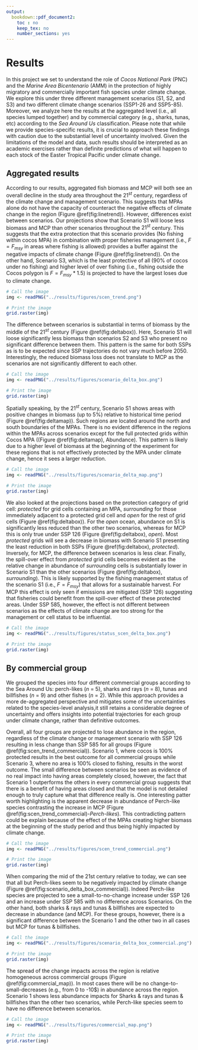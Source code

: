 ```yaml
---
output:
  bookdown::pdf_document2:
    toc : no
    keep_tex: no
    number_sections: yes
---
```



# Results

In this project we set to understand the role of *Cocos National Park* (PNC) and the *Marine Area Bicentenario* (AMM) in the protection of highly migratory and commercially important fish species under climate change. We explore this under three different management scenarios (S1, S2, and S3) and two different climate change scenarios (SSP1-26 and SSP5-85). Moreover, we analyze here the results at the aggregated level (i.e., all species lumped together) and by commercial category (e.g., sharks, tunas, etc) according to the *Sea Around Us* classification. Please note that while we provide species-specific results, it is crucial to approach these findings with caution due to the substantial level of uncertainty involved. Given the limitations of the model and data, such results should be interpreted as an academic exercises rather than definite predictions of what will happen to each stock of the Easter Tropical Pacific under climate change.

## Aggregated results

According to our results, aggregated fish biomass and MCP will both see an overall decline in the study area throughout the $21^{st}$ century, regardless of the climate change and management scenario. This suggests that MPAs alone do not have the capacity of counteract the negative effects of climate change in the region (Figure \@ref(fig:linetrend)). However, differences exist between scenarios. Our projections show that Scenario S1 will loose less biomass and MCP than other scenarios throughout the $21^{st}$ century. This suggests that the extra protection that this scenario provides (No fishing within cocos MPA) in combination with proper fisheries management (i.e., $F=F_{msy}$ in areas where fishing is allowed) provides a buffer against the negative impacts of climate change (Figure \@ref(fig:linetrend)). On the other hand, Scenario S3, which is the least protective of all (90% of cocos under no fishing) and higher level of over fishing (i.e., fishing outside the Cocos polygon is $F=F_{msy}*1.5$) is projected to have the largest loses due to climate change.


```r

# Call the image
img <- readPNG("../results/figures/scen_trend.png")

# Print the image
grid.raster(img)
```

The difference between scenarios is substantial in terms of biomass by the middle of the $21^{st}$ century (Figure \@ref(fig:deltabox)). Here, Scenario S1 will loose significantly less biomass than scenarios S2 and S3 who present no significant difference between them. This pattern is the same for both SSPs as is to be expected since SSP trajectories do not vary much before 2050. Interestingly, the reduced biomass loss does not translate to MCP as the scenarios are not significantly different to each other. 

```r

# Call the image
img <- readPNG("../results/figures/scenario_delta_box.png")

# Print the image
grid.raster(img)
```

Spatially speaking, by the $21^{st}$ century, Scenario S1 shows areas with positive changes in biomass (up to 5%) relative to historical time period (Figure \@ref(fig:deltamap)). Such regions are located around the north and south boundaries of the MPAs. There is no evident difference in the regions within the MPAs across scenarios except for the full protected grids within Cocos MPA ((Figure \@ref(fig:deltamap), Abundance). This pattern is likely due to a higher level of biomass at the beginning of the experiment for these regions that is not effectively protected by the MPA under climate change, hence it sees a larger reduction. 

```r

# Call the image
img <- readPNG("../results/figures/scenario_delta_map.png")

# Print the image
grid.raster(img)

```


We also looked at the projections based on the protection category of grid cell: *protected* for grid cells containing an MPA, *surrounding* for those immediately adjacent to a protected grid cell and *open* for the rest of grid cells (Figure \@ref(fig:deltabox)). For the *open* ocean, abundance on S1 is significantly less reduced than the other two scenarios, whereas for MCP this is only true under SSP 126 (Figure \@ref(fig:deltabox), *open*). Most *protected* grids will see a decrease in biomass with Scenario S1 presenting the least reduction in both SSPs (Figure \@ref(fig:deltabox), *protected*). Inversely, for MCP, the difference between scenarios is less clear. Finally, the spill-over effect from *protected* grid cells becomes evident as the relative change in abundance of *surrounding* cells is substantially lower in Scenario S1 than the other scenarios (Figure \@ref(fig:deltabox), *surrounding*). This is likely supported by the fishing management status of the scenario S1 (i.e., $F = F_{msy}$) that allows for a sustainable harvest. For MCP this effect is only seen if emissions are mitigated (SSP 126) suggesting that fisheries could benefit from the spill-over effect of these protected areas. Under SSP 585, however, the effect is not different between scenarios as the effects of climate change are too strong for the management or cell status to be influential.


```r

# Call the image
img <- readPNG("../results/figures/status_scen_delta_box.png")

# Print the image
grid.raster(img)

```


## By commercial group

We grouped the species into four different commercial groups according to the Sea Around Us: perch-likes (*n* = 5), sharks and rays (*n* = 8), tunas and billfishes (*n* = 9) and other fishes (*n* = 2). While this approach provides a more de-aggregated perspective and mitigates some of the uncertainties related to the species-level analysis,it still retains a considerable degree of uncertainty and offers insights into potential trajectories for each group under climate change, rather than definitive outcomes.

Overall, all four groups are projected to lose abundance in the region, regardless of the climate change or management scenario with SSP 126 resulting in less change than SSP 585 for all groups (Figure \@ref(fig:scen_trend_commercial)). Scenario 1, where cocos is 100% protected results in the best outcome for all commercial groups while Scenario 3, where no area is 100% closed to fishing, results in the worst outcome. The small difference between scenarios be seen as evidence of no real impact into having areas completely closed, however, the fact that Scenario 1 outperforms the others in every commercial group suggests that there is a benefit of having areas closed and that the model is not detailed enough to truly capture what that difference really is. One interesting patter worth highlighting is the apparent decrease in abundance of Perch-like species contrasting the increase in MCP (Figure \@ref(fig:scen_trend_commercial)-*Perch-likes*). This contradicting pattern could be explain because of the effect of the MPAs creating higher biomass at the beginning of the study period and thus being highly impacted by climate change. 

```r

# Call the image
img <- readPNG("../results/figures/scen_trend_commercial.png")

# Print the image
grid.raster(img)

```


When comparing the mid of the 21st century relative to today, we can see that all but Perch-likes seem to be negatively impacted by climate change (Figure \@ref(fig:scenario_delta_box_commercial)). Indeed Perch-like species are projected to see a small-to-no-change increase under SSP 126 and an increase under SSP 585 with no difference across Scenarios. On the other hand, both sharks & rays and tunas & billfishes are expected to decrease in abundance (and MCP). For these groups, however, there is a significant difference between the Scenario 1 and the other two in all cases but MCP for tunas & billfishes.


```r

# Call the image
img <- readPNG("../results/figures/scenario_delta_box_commercial.png")

# Print the image
grid.raster(img)

```

The spread of the change impacts across the region is relative homogeneous across commercial groups (Figure \@ref(fig:commercial_map)). In most cases there will be no change-to-small-decreases (e.g., from 0 to -10$) in abundance across the region. Scenario 1 shows less abundance impacts for Sharks & rays and tunas & billfishes than the other two scenarios, while Perch-like species seem to have no difference between scenarios. 

```r

# Call the image
img <- readPNG("../results/figures/commercial_map.png")

# Print the image
grid.raster(img)

```